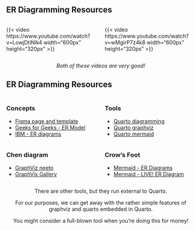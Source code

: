 <!-- # ER Diagramming Resources -->

## ER Diagramming Resources

:::: {.columns}

::: {.column width="50%"}

{{< video https://www.youtube.com/watch?v=LowjDtiNlk4 width="600px" height="320px" >}}

:::
::: {.column width="50%"}

{{< video https://www.youtube.com/watch?v=wMgirP7z4k8 width="600px" height="320px" >}}

:::
::::

::: {style="text-align:center"}
*Both of these videos are very good!*
:::

## ER Diagramming Resources

:::: {.columns}

::: {.column width="50%"}
### Concepts

* [Figma page and template](https://www.figma.com/resource-library/what-is-an-er-diagram/)
* [Geeks for Geeks - ER Model](https://www.geeksforgeeks.org/introduction-of-er-model/)
* [IBM - ER diagrams](https://www.ibm.com/think/topics/entity-relationship-diagram)
:::
::: {.column width="50%"}

### Tools

* [Quarto diagramming](https://quarto.org/docs/authoring/diagrams.html)
* [Quarto graphviz](https://quarto.org/docs/authoring/diagrams.html#graphviz)
* [Quarto mermaid](https://quarto.org/docs/authoring/diagrams.html#mermaid)
:::
::::


:::: {.columns}
::: {.column width="50%"}
### Chen diagram

* [GraphViz neeto](https://graphviz.org/Gallery/neato/ER.html)
* [GraphVix Gallery](https://graphviz.org/gallery/)
:::
::: {.column width="50%"}

### Crow's Foot

* [Mermaid - ER Diagrams](https://mermaid.js.org/syntax/entityRelationshipDiagram.html)
* [Mermaid - LIVE! ER Diagram](https://mermaid.live/edit#pako:eNp10VFrgzAQB_CvEu659gP4VjQMYZ0l2kJHXrLkrEI0kprCUL_74mrY2rG83fG7_4VkBGkUQgxo00ZcrGh5R_xJjkWZ7ykj87TdTiNJ6Wt2ouwc7dKU0aIgManF9clOUxSZkeQs9UVMei0k_mOyt1OeJdQrDroRHxpJZSyHu_6z7SnZosTmFrJD1oKmHyTNDe1K7r3fIMpKuveq6aR2KkQdWJ4ekzJKdiV9ydk5jKz979RuEE336B_uF5I5GKvQovI7OMAGWrStaJR_7HGZ5jDU2CKHhSqshNPD8gCzp8INpvjsJMSDdbgBa9ylhrgS-uor1ysx4PpfgfSiezemXdH8BSNhkfM)

:::
::::

::: {style="text-align:center"}
There are other tools, but they run external to Quarto.
:::

::: {style="text-align:center"}
For our purposes, we can get away with the rather simple features of graphviz and quarto embedded in Quarto.
:::

::: {style="text-align:center"}
You might consider a full-blown tool when you're doing this for money!
:::
